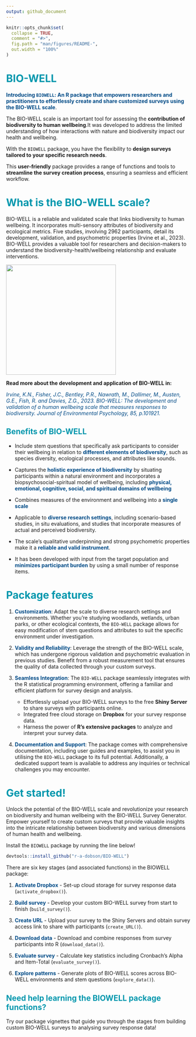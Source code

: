 ```yaml
---
output: github_document
---
```


<!-- README.md is generated from README.Rmd. Please edit that file -->

```r
knitr::opts_chunk$set(
  collapse = TRUE,
  comment = "#>",
  fig.path = "man/figures/README-",
  out.width = "100%"
)
```

# <span style="color:#0097AD; font-weight:bold">BIO-WELL</span>

<span style="color:#004A86; font-weight:bold">Introducing `BIOWELL`: An R package that empowers researchers and practitioners to effortlessly create and share customized surveys using the BIO-WELL scale</span>.

The BIO-WELL scale is an important tool for assessing the **contribution of biodiversity to human wellbeing**.It was developed to address the limited understanding of how interactions with nature and biodiversity impact our health and wellbeing.

With the `BIOWELL` package, you have the flexibility to **design surveys tailored to your specific research needs**. 

This **user-friendly** package provides a range of functions and tools to **streamline the survey creation process**, ensuring a seamless and efficient workflow.


# <span style="color:#0097AD; font-weight:bold">What is the BIO-WELL scale?</span>

BIO-WELL is a reliable and validated scale that links biodiversity to human
wellbeing. It incorporates multi-sensory attributes of biodiversity and
ecological metrics. Five studies, involving 2962 participants, detail its
development, validation, and psychometric properties (Irvine et al., 2023). BIO-WELL provides a
valuable tool for researchers and decision-makers to understand the
biodiversity-health/wellbeing relationship and evaluate interventions.

<a href='https://github.com/r-a-dobson/BIO-WELL'><img src="https://raw.githubusercontent.com/r-a-dobson/BIO-WELL/main/data/BIOWELL_SCALE.jpg" align="centre" height="300"/></a>

**Read more about the development and application of BIO-WELL in:**

<span style="color:#004A86">*Irvine, K.N., Fisher, J.C., Bentley, P.R., Nawrath, M., Dallimer, M., Austen, G.E., Fish, R. and Davies, Z.G., 2023. BIO-WELL: The development and validation of a human wellbeing scale that measures responses to biodiversity. Journal of Environmental Psychology, 85, p.101921.*</span>

## <span style="color:#0097AD; font-weight:bold">Benefits of BIO-WELL </span>

+ Include stem questions that specifically ask participants to consider their wellbeing in relation to <span style="color:#004A86; font-weight:bold">different elements of biodiversity</span>, such as species diversity, ecological processes, and attributes like sounds.

+ Captures the <span style="color:#004A86; font-weight:bold">holistic experience of biodiversity</span> by situating participants within a natural environment and incorporates a biopsychosocial-spiritual model of wellbeing, including <span style="color:#004A86; font-weight:bold">physical, emotional, cognitive, social, and spiritual domains of wellbeing</span>

+ Combines measures of the environment and wellbeing into a <span style="color:#004A86; font-weight:bold">single scale</span>

+ Applicable to <span style="color:#004A86; font-weight:bold">diverse research settings</span>, including scenario-based studies, in situ evaluations, and studies that incorporate measures of actual and perceived biodiversity.

+ The scale's qualitative underpinning and strong psychometric properties make it a <span style="color:#004A86; font-weight:bold">reliable and valid instrument</span>.

+ It has been developed with input from the target population and <span style="color:#004A86; font-weight:bold">minimizes participant burden</span> by using a small number of response items.


# <span style="color:#0097AD; font-weight:bold">Package features </span>

1) <span style="color:#004A86; font-weight:bold">Customization</span>: Adapt the scale to diverse research settings and environments. Whether you're studying woodlands, wetlands, urban parks, or other ecological contexts, the `BIO-WELL` package allows for easy modification of stem questions and attributes to suit the specific environment under investigation.

2) <span style="color:#004A86; font-weight:bold">Validity and Reliability</span>: Leverage the strength of the BIO-WELL scale, which has undergone rigorous validation and psychometric evaluation in previous studies. Benefit from a robust measurement tool that ensures the quality of data collected through your custom surveys.

3) <span style="color:#004A86; font-weight:bold">Seamless Integration</span>: The `BIO-WELL` package seamlessly integrates with the R statistical programming environment, offering a familiar and efficient platform for survey design and analysis. 

    + Effortlessly upload your BIO-WELL surveys to the free **Shiny Server** to share surveys with participants online. 
    + Integrated free cloud storage on **Dropbox** for your survey response data. 
    + Harness the power of **R's extensive packages** to analyze and interpret your survey data.
    
4) <span style="color:#004A86; font-weight:bold">Documentation and Support</span>: The package comes with comprehensive documentation, including user guides and examples, to assist you in utilising the `BIO-WELL` package to its full potential. Additionally, a dedicated support team is available to address any inquiries or technical challenges you may encounter.

# <span style="color:#0097AD; font-weight:bold">Get started! </span>

Unlock the potential of the BIO-WELL scale and revolutionize your research on biodiversity and human wellbeing with the BIO-WELL Survey Generator. Empower yourself to create custom surveys that provide valuable insights into the intricate relationship between biodiversity and various dimensions of human health and wellbeing.

Install the `BIOWELL` package by running the line below!

```r
devtools::install_github("r-a-dobson/BIO-WELL")
```

There are six key stages (and associated functions) in the BIOWELL package:

1) <span style="color:#004A86; font-weight:bold">Activate Dropbox</span> - Set-up cloud storage for survey response data (`activate_dropbox()`). 

2) <span style="color:#004A86; font-weight:bold">Build survey</span> - Develop your custom BIO-WELL survey from start to finish (`build_survey()`).

3) <span style="color:#004A86; font-weight:bold">Create URL</span> - Upload your survey to the Shiny Servers and obtain survey access link to share with participants  (`create_URL()`).

4) <span style="color:#004A86; font-weight:bold">Download data</span> - Download and combine responses from survey participants into R (`download_data()`). 

5) <span style="color:#004A86; font-weight:bold">Evaluate survey</span> - Calculate key statistics including Cronbach's Alpha and Item-Total (`evaluate_survey()`). 

6) <span style="color:#004A86; font-weight:bold">Explore patterns</span> - Generate plots of BIO-WELL scores across BIO-WELL environments and stem questions (`explore_data()`).  

## <span style="color:#0097AD; font-weight:bold">Need help learning the BIOWELL package functions?  </span>

Try our package vignettes that guide you through the stages from building custom BIO-WELL surveys to analysing survey response data!



